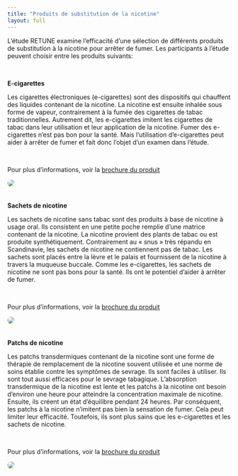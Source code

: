 ```yaml
---
title: "Produits de substitution de la nicotine" 
layout: full
---
```


L'étude RETUNE examine l'efficacité d'une sélection de différents produits de substitution à la nicotine pour arrêter de fumer. Les participants à l'étude peuvent choisir entre les produits suivants:

<p>&nbsp;</p>

**E-cigarettes**

Les cigarettes électroniques (e-cigarettes) sont des dispositifs qui chauffent des liquides contenant de la nicotine. La nicotine est ensuite inhalée sous forme de vapeur, contrairement à la fumée des cigarettes de tabac traditionnelles. Autrement dit, les e-cigarettes imitent les cigarettes de tabac dans leur utilisation et leur application de la nicotine. Fumer des e-cigarettes n'est pas bon pour la santé. Mais l'utilisation d'e-cigarettes peut aider à arrêter de fumer et fait donc l'objet d'un examen dans l'étude.
<p>&nbsp;</p>
Pour plus d'informations, voir la [brochure du produit](Brochure.qmd)

![](images/ecigarette.png){fig-align="center" style="border-radius: 50%; margin-bottom: 20px;"}

**Sachets de nicotine**

Les sachets de nicotine sans tabac sont des produits à base de nicotine à usage oral. Ils consistent en une petite poche remplie d'une matrice contenant de la nicotine. La nicotine provient des plants de tabac ou est produite synthétiquement. Contrairement au « snus » très répandu en Scandinavie, les sachets de nicotine ne contiennent pas de tabac. Les sachets sont placés entre la lèvre et le palais et fournissent de la nicotine à travers la muqueuse buccale. Comme les e-cigarettes, les sachets de nicotine ne sont pas bons pour la santé. Ils ont le potentiel d'aider à arrêter de fumer.
<p>&nbsp;</p>
Pour plus d'informations, voir la [brochure du produit](Brochure.qmd)

![](images/snooze.png){style="border-radius: 50%; margin-bottom: 20px;" fig-align="center"}

**Patchs de nicotine**

Les patchs transdermiques contenant de la nicotine sont une forme de thérapie de remplacement de la nicotine souvent utilisée et une norme de soins établie contre les symptômes de sevrage. Ils sont faciles à utiliser. Ils sont tout aussi efficaces pour le sevrage tabagique. L'absorption transdermique de la nicotine est lente et les patchs à la nicotine ont besoin d'environ une heure pour atteindre la concentration maximale de nicotine. Ensuite, ils créent un état d'équilibre pendant 24 heures. Par conséquent, les patchs à la nicotine n'imitent pas bien la sensation de fumer. Cela peut limiter leur efficacité. Toutefois, ils sont plus sains que les e-cigarettes et les sachets de nicotine.

<p>&nbsp;</p>
Pour plus d'informations, voir la [brochure du produit](Brochure.qmd)

![](images/patch.jpg){style="border-radius: 50%; margin-bottom: 20px;" fig-align="center"}
